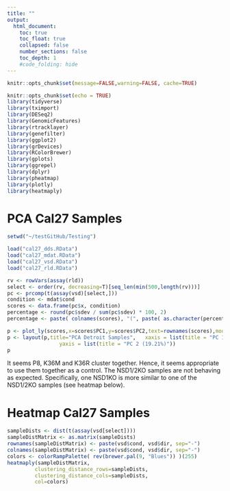 ```yaml
---
title: ""
output:
  html_document:
    toc: true
    toc_float: true
    collapsed: false
    number_sections: false
    toc_depth: 1
    #code_folding: hide
---
```

```r
knitr::opts_chunk$set(message=FALSE,warning=FALSE, cache=TRUE)
```

```r
knitr::opts_chunk$set(echo = TRUE)
library(tidyverse)
library(tximport)
library(DESeq2)
library(GenomicFeatures)
library(rtracklayer)
library(genefilter)
library(ggplot2)
library(grDevices)
library(RColorBrewer)
library(gplots)
library(ggrepel)
library(dplyr)
library(pheatmap)
library(plotly)
library(heatmaply)
```

# PCA Cal27 Samples

```r

setwd("~/testGitHub/Testing")

load("cal27_dds.RData")
load("cal27_mdat.RData")
load("cal27_vsd.RData")
load("cal27_rld.RData")

rv <- rowVars(assay(rld))
select <- order(rv, decreasing=T)[seq_len(min(500,length(rv)))]
pc <- prcomp(t(assay(vsd)[select,]))
condition <- mdat$cond
scores <- data.frame(pc$x, condition)
percentage <- round(pc$sdev / sum(pc$sdev) * 100, 2)
percentage <- paste( colnames(scores), "(", paste( as.character(percentage), "%", ")", sep="") )

p <- plot_ly(scores,x=scores$PC1,y=scores$PC2,text=rownames(scores),mode="markers",color=factor(condition),marker=list(size=11))
p <- layout(p,title="PCA Detroit Samples",   xaxis = list(title = "PC 1 (33%)"),
                 yaxis = list(title = "PC 2 (19.21%)"))
p
```
It seems P8, K36M and K36R cluster together. Hence, it seems appropriate to use them together as a control. The NSD1/2KO samples are not behaving as expected. Specifically, one NSD1KO is more similar to one of the NSD1/2KO samples (see heatmap below).

# Heatmap Cal27 Samples

```r
sampleDists <- dist(t(assay(vsd[select])))
sampleDistMatrix <- as.matrix(sampleDists)
rownames(sampleDistMatrix) <- paste(vsd$cond, vsd$dir, sep="-")
colnames(sampleDistMatrix) <- paste(vsd$cond, vsd$dir, sep="-")
colors <- colorRampPalette( rev(brewer.pal(9, "Blues")) )(255)
heatmaply(sampleDistMatrix,
         clustering_distance_rows=sampleDists,
         clustering_distance_cols=sampleDists,
         col=colors)

```

